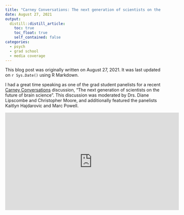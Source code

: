 ```yaml
---
title: "Carney Conversations: The next generation of scientists on the future of brain science"
date: August 27, 2021
output:
  distill::distill_article:
    toc: true
    toc_float: true
    self_contained: false
categories:
  - psych
  - grad school
  - media coverage
---
```


This blog post was originally written on August 27, 2021. It was last updated on `r Sys.Date()` using R Markdown.

I had a great time speaking as one of the grad student panelists for a recent [Carney Conversations](https://www.brown.edu/carney/news-events/carney-conversations) discussion, "The next generation of scientists on the future of brain science". This discussion was moderated by Drs. Diane Lipscombe and Christopher Moore, and additionally featured the panelists Kaitlyn Hajdarovic and Marc Powell.

<iframe width="560" height="315" src="https://www.youtube-nocookie.com/embed/5ZRjYwUjBZ0" title="YouTube video player" frameborder="0" allow="accelerometer; autoplay; clipboard-write; encrypted-media; gyroscope; picture-in-picture" allowfullscreen></iframe>
